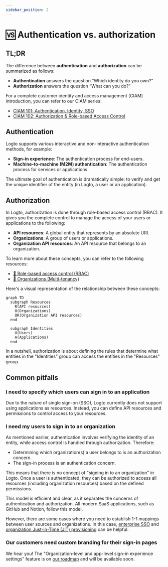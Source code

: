 ```yaml
---
sidebar_position: 2
---
```


# 🆚 Authentication vs. authorization

## TL;DR

The difference between **authentication** and **authorization** can be summarized as follows:

- **Authentication** answers the question “Which identity do you own?”
- **Authorization** answers the question “What can you do?”

For a complete customer identity and access management (CIAM) introduction, you can refer to our CIAM series:

- [CIAM 101: Authentication, Identity, SSO](https://blog.logto.io/ciam-101-intro-authn-sso/)
- [CIAM 102: Authorization & Role-based Access Control](https://blog.logto.io/ciam-102-authz-and-rbac/)

## Authentication

Logto supports various interactive and non-interactive authentication methods, for example:

- **Sign-in experience**: The authentication process for end-users.
- **Machine-to-machine (M2M) authentication**: The authentication process for services or applications.

The ultimate goal of authentication is dramatically simple: to verify and get the unique identifier of the entity (in Logto, a user or an application).

## Authorization

In Logto, authorization is done through role-based access control (RBAC). It gives you the complete control to manage the access of your users or applications to the following:

- **API resources**: A global entity that represents by an absolute URI.
- **Organizations**: A group of users or applications.
- **Organization API resources**: An API resource that belongs to an organization.

To learn more about these concepts, you can refer to the following resources:

- [🔐 Role-based access control (RBAC)](../recipes/rbac/README.mdx)
- [🏢 Organizations (Multi-tenancy)](../recipes/organizations/README.mdx)

Here's a visual representation of the relationship between these concepts:

```mermaid
graph TD
  subgraph Resources
    R(API resources)
    O(Organizations)
    OR(Organization API resources)
  end

  subgraph Identities
    U(Users)
    A(Applications)
  end
```

In a nutshell, authorization is about defining the rules that determine what entities in the "Identities" group can access the entities in the "Resources" group.

## Common pitfalls

### I need to specify which users can sign in to an application

Due to the nature of single sign-on (SSO), Logto currently does not support using applications as resources. Instead, you can define API resources and permissions to control access to your resources.

### I need my users to sign in to an organization

As mentioned earlier, authentication involves verifying the identity of an entity, while access control is handled through authorization. Therefore:

- Determining which organization(s) a user belongs to is an authorization concern.
- The sign-in process is an authentication concern.

This means that there is no concept of "signing in to an organization" in Logto. Once a user is authenticated, they can be authorized to access all resources (including organization resources) based on the defined permissions.

This model is efficient and clear, as it separates the concerns of authentication and authorization. All modern SaaS applications, such as GitHub and Notion, follow this model.

However, there are some cases where you need to establish 1-1 mappings between user sources and organizations. In this case, [enterprise SSO](../recipes/single-sign-on/README.md) and [organization Just-in-Time (JIT) provisioning](../recipes/organizations/just-in-time-provisioning.mdx) can be helpful.

### Our customers need custom branding for their sign-in pages

We hear you! The "Organization-level and app-level sign-in experience settings" feature is on [our roadmap](https://logto.productlane.com/roadmap) and will be available soon.

